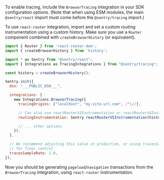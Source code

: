 To enable tracing, include the `BrowserTracing` integration in your SDK configuration options. (Note that when using ESM modules, the main `@sentry/react` import must come before the `@sentry/tracing` import.)

To use `react-router` integration, import and set a custom routing instrumentation using a custom history. Make sure you use a `Router` component combined with `createBrowserHistory` (or equivalent).

```javascript
import { Router } from 'react-router-dom';
import { createBrowserHistory } from 'history';

import * as Sentry from "@sentry/react";
import { Integrations as TracingIntegrations } from "@sentry/tracing"; // Must import after @sentry/react

const history = createBrowserHistory();

Sentry.init({
  dsn: "___PUBLIC_DSN___",

  integrations: [
    new Integrations.BrowserTracing({
      tracingOrigins: ["localhost", "my-site-url.com", /^\//],

      // Can also use reactRouterV3Instrumentation or reactRouterV4Instrumentation
      routingInstrumentation: Sentry.reactRouterV5Instrumentation(history),

      // ... other options
    }),
  ],

  // We recommend adjusting this value in production, or using tracesSampler
  // for finer control
  tracesSampleRate: 1.0,
});
```

Now you should be generating `pageload`/`navigation` transactions from the `BrowserTracing` integration, using `react-router` instrumentation.
